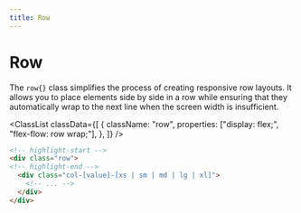 ```yaml
---
title: Row
---
```



# Row

The `row{}` class simplifies the process of creating responsive row layouts. It allows you to place elements side by side in a row while ensuring that they automatically wrap to the next line when the screen width is insufficient.

<ClassList
  classData={[
    {
      className: "row",
      properties: ["display: flex;", "flex-flow: row wrap;"],
    },
  ]}
/>

```html
<!-- highlight-start -->
<div class="row">
<!-- highlight-end -->
  <div class="col-[value]-[xs | sm | md | lg | xl]">
    <!-- ... -->
  </div>
</div>
```
